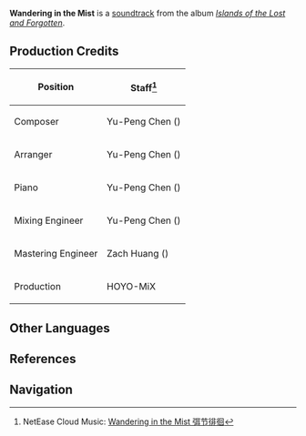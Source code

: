 {{Soundtrack Infobox
|title          =
|image          = Islands of the Lost and Forgotten.png
|album          = Islands of the Lost and Forgotten
|disc           = 1
|number         = 26
|featured       =
|featured2      =
|featured3      =
|featured_disc  =
|featured_disc2 =
|featured_disc3 =
|youtube_id     = MuJdzExqlo4
|youtube_time   = 1
|spotify_id     = 0CnCQRdx9OdDj2k0wR1FHM
|played_in      = Tsurumi Island
|during         = [[Tsurumi Island]]
|domain         =
|previous       = Misty Truth
|next           = Walking a Pathless Path
}}
'''Wandering in the Mist''' is a [[soundtrack]] from the album ''[[Islands of the Lost and Forgotten]]''.

==Production Credits==
{| class="wikitable" style="text-align:left; height:0.5em"
! Position
! Staff<ref>NetEase Cloud Music: [https://music.163.com/#/song?id=1937114240 Wandering in the Mist 弭节徘徊]</ref>
|-
! Composer
| Yu-Peng Chen ({{Lang|zh=陈致逸|mini=1}})
|-
! Arranger
| Yu-Peng Chen ({{Lang|zh=陈致逸|mini=1}})
|-
! Piano
| Yu-Peng Chen ({{Lang|zh=陈致逸|mini=1}})
|-
! Mixing Engineer
| Yu-Peng Chen ({{Lang|zh=陈致逸|mini=1}})
|-
! Mastering Engineer
| Zach Huang ({{Lang|zh=黄巍|mini=1}})
|-
! Production
| HOYO-MiX
|}
<!--
==Videos==
<gallery hideaddbutton="true" captionalign="center">
</gallery>

==Trivia==
-->
==Other Languages==
{{Other Languages
|default_hidden = 1
|en      = Wandering in the Mist
|zhs     = 弭节徘徊
|zhs_rm  = Mǐ Jié Páihuái
|ja      = 留まる遊歩
|ja_rm   = Tomaru Yuuho{{Assumed}}
}}

==References==
{{Reflist}}

==Navigation==
{{Soundtrack Navbox|Islands of the Lost and Forgotten}}